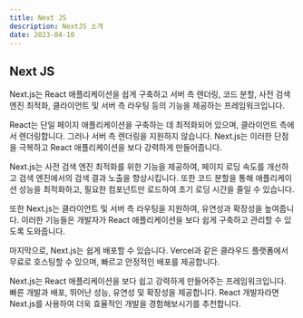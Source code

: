 ```yaml
---
title: Next JS
description: NextJS 소개
date: 2023-04-10
---
```


## Next JS

Next.js는 React 애플리케이션을 쉽게 구축하고 서버 측 렌더링, 코드 분할, 사전 검색 엔진 최적화, 클라이언트 및 서버 측 라우팅 등의 기능을 제공하는 프레임워크입니다.

React는 단일 페이지 애플리케이션을 구축하는 데 최적화되어 있으며, 클라이언트 측에서 렌더링합니다. 그러나 서버 측 렌더링을 지원하지 않습니다. Next.js는 이러한 단점을 극복하고 React 애플리케이션을 보다 강력하게 만들어줍니다.

Next.js는 사전 검색 엔진 최적화를 위한 기능을 제공하여, 페이지 로딩 속도를 개선하고 검색 엔진에서의 검색 결과 노출을 향상시킵니다. 또한 코드 분할을 통해 애플리케이션 성능을 최적화하고, 필요한 컴포넌트만 로드하여 초기 로딩 시간을 줄일 수 있습니다.

또한 Next.js는 클라이언트 및 서버 측 라우팅을 지원하여, 유연성과 확장성을 높여줍니다. 이러한 기능들은 개발자가 React 애플리케이션을 보다 쉽게 구축하고 관리할 수 있도록 도와줍니다.

마지막으로, Next.js는 쉽게 배포할 수 있습니다. Vercel과 같은 클라우드 플랫폼에서 무료로 호스팅할 수 있으며, 빠르고 안정적인 배포를 제공합니다.

Next.js는 React 애플리케이션을 보다 쉽고 강력하게 만들어주는 프레임워크입니다. 빠른 개발과 배포, 뛰어난 성능, 유연성 및 확장성을 제공합니다. React 개발자라면 Next.js를 사용하여 더욱 효율적인 개발을 경험해보시기를 추천합니다.
